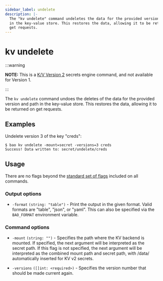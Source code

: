 ```yaml
---
sidebar_label: undelete
description: |-
  The "kv undelete" command undeletes the data for the provided version and path
  in the key-value store. This restores the data, allowing it to be returned on
  get requests.
---
```


# kv undelete

:::warning

**NOTE:** This is a [K/V Version 2](../../secrets/kv/kv-v2.mdx) secrets
engine command, and not available for Version 1.

:::

The `kv undelete` command undoes the deletes of the data for the provided version
and path in the key-value store. This restores the data, allowing it to be
returned on get requests.

## Examples

Undelete version 3 of the key "creds":

```shell-session
$ bao kv undelete -mount=secret -versions=3 creds
Success! Data written to: secret/undelete/creds
```

## Usage

There are no flags beyond the [standard set of flags](../index.mdx)
included on all commands.

### Output options

- `-format` `(string: "table")` - Print the output in the given format. Valid
  formats are "table", "json", or "yaml". This can also be specified via the
  `BAO_FORMAT` environment variable.

### Command options

- `-mount` `(string: "")` - Specifies the path where the KV backend is mounted. 
  If specified, the next argument will be interpreted as the secret path. If 
  this flag is not specified, the next argument will be interpreted as the 
  combined mount path and secret path, with /data/ automatically inserted for 
  KV v2 secrets.

- `-versions` `([]int: <required>)` - Specifies the version number that should
  be made current again.
